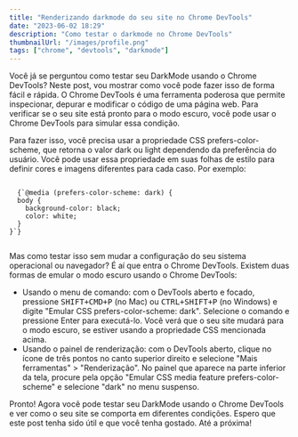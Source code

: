 ```yaml
---
title: "Renderizando darkmode do seu site no Chrome DevTools"
date: "2023-06-02 18:29"
description: "Como testar o darkmode no Chrome DevTools"
thumbnailUrl: "/images/profile.png"
tags: ["chrome", "devtools", "darkmode"]
---
```


Você já se perguntou como testar seu DarkMode usando o Chrome DevTools? Neste post, vou mostrar como você pode fazer isso de forma fácil e rápida. O Chrome DevTools é uma ferramenta poderosa que permite inspecionar, depurar e modificar o código de uma página web.
Para verificar se o seu site está pronto para o modo escuro, você pode usar o Chrome DevTools para simular essa condição.

Para fazer isso, você precisa usar a propriedade CSS <MiniCode>prefers-color-scheme</MiniCode>, que retorna o valor dark ou light dependendo da preferência do usuário. Você pode usar essa propriedade em suas folhas de estilo para definir cores e imagens diferentes para cada caso. Por exemplo:

<Code language="css">
  {`@media (prefers-color-scheme: dark) {
  body {
    background-color: black;
    color: white;
  }
}`}

</Code>

Mas como testar isso sem mudar a configuração do seu sistema operacional ou navegador? É aí que entra o Chrome DevTools. Existem duas formas de emular o modo escuro usando o Chrome DevTools:

- Usando o menu de comando: com o DevTools aberto e focado, pressione <Kbd>SHIFT+CMD+P</Kbd> (no Mac) ou <Kbd>CTRL+SHIFT+P</Kbd> (no Windows) e digite "Emular CSS prefers-color-scheme: dark". Selecione o comando e pressione Enter para executá-lo. Você verá que o seu site mudará para o modo escuro, se estiver usando a propriedade CSS mencionada acima.
- Usando o painel de renderização: com o DevTools aberto, clique no ícone de três pontos no canto superior direito e selecione "Mais ferramentas" > "Renderização". No painel que aparece na parte inferior da tela, procure pela opção "Emular CSS media feature prefers-color-scheme" e selecione "dark" no menu suspenso.

Pronto! Agora você pode testar seu DarkMode usando o Chrome DevTools e ver como o seu site se comporta em diferentes condições. Espero que este post tenha sido útil e que você tenha gostado. Até a próxima!
